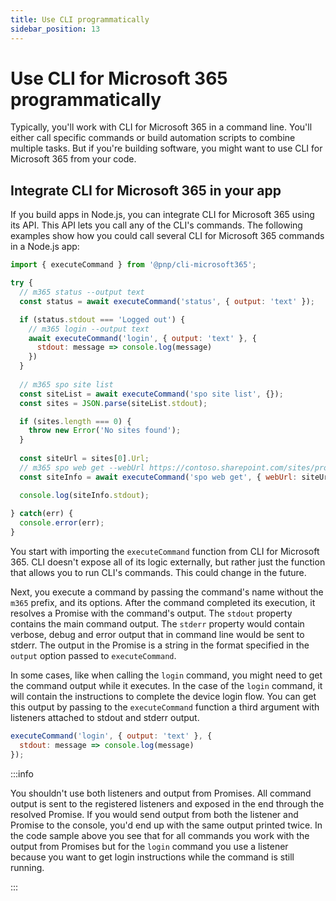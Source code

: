 ```yaml
---
title: Use CLI programmatically
sidebar_position: 13
---
```


# Use CLI for Microsoft 365 programmatically

Typically, you'll work with CLI for Microsoft 365 in a command line. You'll either call specific commands or build automation scripts to combine multiple tasks. But if  you're building software, you might want to use CLI for Microsoft 365 from your code.

## Integrate CLI for Microsoft 365 in your app

If you build apps in Node.js, you can integrate CLI for Microsoft 365 using its API. This API lets you call any of the CLI's commands. The following examples show how you could call several CLI for Microsoft 365 commands in a Node.js app:

```javascript
import { executeCommand } from '@pnp/cli-microsoft365';

try {
  // m365 status --output text
  const status = await executeCommand('status', { output: 'text' });

  if (status.stdout === 'Logged out') {
    // m365 login --output text
    await executeCommand('login', { output: 'text' }, {
      stdout: message => console.log(message)
    })
  }
  
  // m365 spo site list
  const siteList = await executeCommand('spo site list', {});
  const sites = JSON.parse(siteList.stdout);

  if (sites.length === 0) {
    throw new Error('No sites found');
  }
  
  const siteUrl = sites[0].Url;
  // m365 spo web get --webUrl https://contoso.sharepoint.com/sites/project-x --withGroups
  const siteInfo = await executeCommand('spo web get', { webUrl: siteUrl, withGroups: true });

  console.log(siteInfo.stdout);
  
} catch(err) {
  console.error(err);
}
```

You start with importing the `executeCommand` function from CLI for Microsoft 365. CLI doesn't expose all of its logic externally, but rather just the function that allows you to run CLI's commands. This could change in the future.

Next, you execute a command by passing the command's name without the `m365` prefix, and its options. After the command completed its execution, it resolves a Promise with the command's output. The `stdout` property contains the main command output. The `stderr` property would contain verbose, debug and error output that in command line would be sent to stderr. The output in the Promise is a string in the format specified in the `output` option passed to `executeCommand`.

In some cases, like when calling the `login` command, you might need to get the command output while it executes. In the case of the `login` command, it will contain the instructions to complete the device login flow. You can get this output by passing to the `executeCommand` function a third argument with listeners attached to stdout and stderr output.

```javascript
executeCommand('login', { output: 'text' }, {
  stdout: message => console.log(message)
});
```

:::info

You shouldn't use both listeners and output from Promises. All command output is sent to the registered listeners and exposed in the end through the resolved Promise. If you would send output from both the listener and Promise to the console, you'd end up with the same output printed twice. In the code sample above you see that for all commands you work with the output from Promises but for the `login` command you use a listener because you want to get login instructions while the command is still running.

:::
